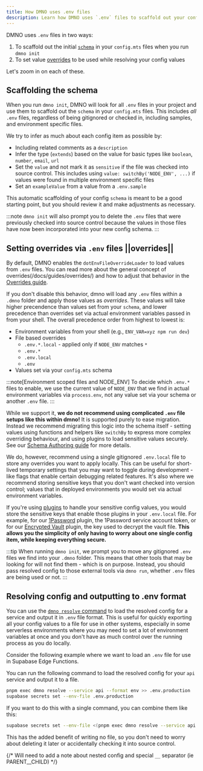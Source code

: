 ```yaml
---
title: How DMNO uses .env files
description: Learn how DMNO uses `.env` files to scaffold out your config schema and set value overrides.
---
```


DMNO uses `.env` files in two ways:
1. To scaffold out the initial [`schema`](/docs/guides/schema/) in your `config.mts` files when you run `dmno init`
2. To set value [overrides](/docs/guides/overrides/) to be used while resolving your config values

Let's zoom in on each of these.

## Scaffolding the schema

When you run `dmno init`, DMNO will look for all `.env` files in your project and use them to scaffold out the `schema` in your `config.mts` files. This includes _all_ `.env` files, regardless of being gitignored or checked in, including samples, and environment specific files.

We try to infer as much about each config item as possible by:
- Including related comments as a `description`
- Infer the type (`extends`) based on the value for basic types like `boolean`, `number`, `email`, `url`
- Set the `value` and not mark it as `sensitive` if the file was checked into source control. This includes using `value: switchBy('NODE_ENV', ...)` if values were found in multiple environment specific files
- Set an `exampleValue` from a value from a `.env.sample`

This automatic scaffolding of your config `schema` is meant to be a good starting point, but you should review it and make adjustments as necessary.

:::note
`dmno init` will also prompt you to delete the `.env` files that were previously checked into source control because the values in those files have now been incorporated into your new config schema.
:::

## Setting overrides via `.env` files ||overrides||

By default, DMNO enables the `dotEnvFileOverrideLoader` to load values from `.env` files. You can read more about the general concept of overrides(/docs/guides/overrides/) and how to adjust that behavior in the [Overrides guide](/docs/guides/overrides/).

If you don't disable this behavior, dmno will load any `.env` files within a `.dmno` folder and apply those values as _overrides_. These values will take higher precendence than values set from your `schema`, and lower precedence than overrides set via actual environment variables passed in from your shell. The overall precedence order from highest to lowest is:

- Environment variables from your shell (e.g., `ENV_VAR=xyz npm run dev`)
- File based overrides
  - `.env.*.local`  - applied only if `NODE_ENV` matches `*`
  - `.env.*`
  - `.env.local`
  - `.env`
- Values set via your `config.mts` schema

:::note[Environment scoped files and NODE_ENV]
To decide which `.env.*` files to enable, we use the current value of `NODE_ENV` that we find in actual environment variables via `process.env`, not any value set via your schema or another `.env` file.
:::

While we support it, **we do not recommend using complicated `.env` file setups like this within dmno!** It is supported purely to ease migration. Instead we recommend migrating this logic into the schema itself - setting values using functions and helpers like `switchBy` to express more complex overriding behaviour, and using plugins to load sensitive values securely. See our [Schema Authoring guide](/docs/guides/schema/#value) for more details.

We do, however, recommend using a single gitignored `.env.local` file to store any overrides you want to apply locally. This can be useful for short-lived temporary settings that you may want to toggle during development - like flags that enable certain debugging related features. It's also where we recommend storing sensitive keys that you don't want checked into version control; values that in deployed environments you would set via actual environment variables.

If you're using [plugins](/docs/plugins/overview/) to handle your sensitive config values, you would store the sensitive keys that enable those plugins in your `.env.local` file. For example, for our [1Password](/docs/plugins/1password/) plugin, the 1Password service account token, or for our [Encrypted Vault](/docs/plugins/encrypted-vault/) plugin, the key used to decrypt the vault file. **This allows you the simplicity of only having to worry about one single config item, while keeping everything secure.**

:::tip
When running `dmno init`, we prompt you to move any gitignored `.env` files we find into your `.dmno` folder. This means that other tools that may be looking for will not find them - which is on purpose. Instead, you should pass resolved config to those external tools via `dmno run`, whether `.env` files are being used or not.
:::

## Resolving config and outputting to .env format

You can use the [`dmno resolve` command](/docs/reference/cli/resolve/) to load the resolved config for a service and output it in `.env` file format. This is useful for quickly exporting all your config values to a file for use in other systems, especially in some serverless environments where you may need to set a lot of environment variables at once and you don't have as much control over the running process as you do locally.

Consider the following example where we want to load an `.env` file for use in Supabase Edge Functions.

You can run the following command to load the resolved config for your `api` service and output it to a file.

```bash
pnpm exec dmno resolve --service api --format env >> .env.production
supabase secrets set --env-file .env.production
```

If you want to do this with a single command, you can combine them like this:

```bash
supabase secrets set --env-file <(pnpm exec dmno resolve --service api --format env)
```
This has the added benefit of writing no file, so you don't need to worry about deleting it later or accidentally checking it into source control.

{/* Will need to add a note about nested config and special `__` separator (ie PARENT__CHILD) */}
